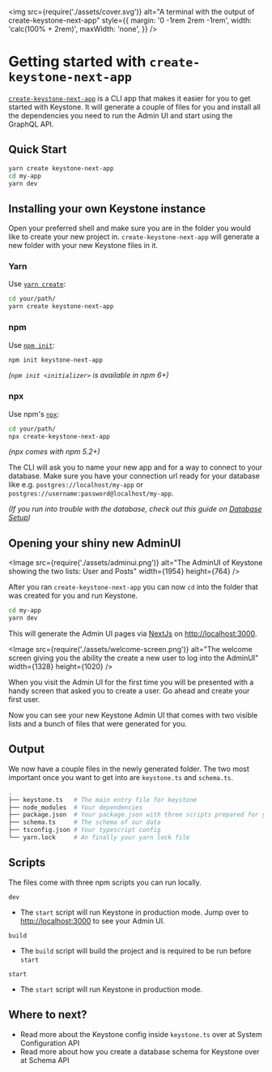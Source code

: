 
<img
  src={require('./assets/cover.svg')}
  alt="A terminal with the output of create-keystone-next-app"
  style={{
    margin: '0 -1rem 2rem -1rem',
    width: 'calc(100% + 2rem)',
    maxWidth: 'none',
  }}
/>

# Getting started with `create-keystone-next-app`

[`create-keystone-next-app`](https://github.com/keystonejs/create-keystone-next-app) is a CLI app that makes it easier for you to get started with Keystone.
It will generate a couple of files for you and install all the dependencies you need to run the Admin UI and start using the GraphQL API.

## Quick Start

```sh
yarn create keystone-next-app
cd my-app
yarn dev
```

## Installing your own Keystone instance

Open your preferred shell and make sure you are in the folder you would like to create your new project in.
`create-keystone-next-app` will generate a new folder with your new Keystone files in it.

### Yarn

Use [`yarn create`](https://classic.yarnpkg.com/en/docs/cli/create/):

```sh
cd your/path/
yarn create keystone-next-app
```

### npm

Use [`npm init`](https://docs.npmjs.com/cli/v7/commands/npm-init):

```sh
npm init keystone-next-app
```

_(`npm init <initializer>` is available in npm 6+)_

### npx

Use npm's [`npx`](https://docs.npmjs.com/cli/v7/commands/npx):

```sh
cd your/path/
npx create-keystone-next-app
```

_(npx comes with npm 5.2+)_

The CLI will ask you to name your new app and for a way to connect to your database.
Make sure you have your connection url ready for your database like e.g. `postgres://localhost/my-app` or `postgres://username:password@localhost/my-app`.

_(If you run into trouble with the database, check out this guide on [Database Setup](https://www.keystonejs.com/quick-start/adapters))_

## Opening your shiny new AdminUI

<Image
  src={require('./assets/adminui.png')}
  alt="The AdminUI of Keystone showing the two lists: User and Posts"
  width={1954}
  height={764}
/>

After you ran `create-keystone-next-app` you can now `cd` into the folder that was created for you and run Keystone.

```sh
cd my-app
yarn dev
```

This will generate the Admin UI pages via [NextJs](https://nextjs.org/) on [http://localhost:3000](http://localhost:3000).

<Image
  src={require('./assets/welcome-screen.png')}
  alt="The welcome screen giving you the ability the create a new user to log into the AdminUI"
  width={1328}
  height={1020}
/>

When you visit the Admin UI for the first time you will be presented with a handy screen that asked you to create a user.
Go ahead and create your first user.

Now you can see your new Keystone Admin UI that comes with two visible lists and a bunch of files that were generated for you.

## Output

We now have a couple files in the newly generated folder. The two most important once you want to get into are `keystone.ts` and `schema.ts`.

```sh
.
├── keystone.ts   # The main entry file for keystone
├── node_modules  # Your dependencies
├── package.json  # Your package.json with three scripts prepared for you
├── schema.ts     # The schema of our data
├── tsconfig.json # Your typescript config
└── yarn.lock     # An finally your yarn lock file
```

## Scripts

The files come with three npm scripts you can run locally.

`dev`

- The `start` script will run Keystone in production mode.
  Jump over to [http://localhost:3000](http://localhost:3000) to see your Admin UI.

`build`

- The `build` script will build the project and is required to be run before `start`

`start`

- The `start` script will run Keystone in production mode.

## Where to next?

- Read more about the Keystone config inside `keystone.ts` over at <Link href="/apis/config" passHref><a>System Configuration API</a></Link>
- Read more about how you create a database schema for Keystone over at <Link href="/apis/schema" passHref><a>Schema API</a></Link>

